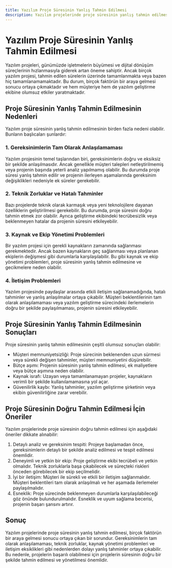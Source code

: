 ```yaml
---
title: Yazılım Proje Süresinin Yanlış Tahmin Edilmesi  
description: Yazılım projelerinde proje süresinin yanlış tahmin edilmesi ve bunun olası sebepleri
---
```


# Yazılım Proje Süresinin Yanlış Tahmin Edilmesi

Yazılım projeleri, günümüzde işletmelerin büyümesi ve dijital dönüşüm süreçlerinin hızlanmasıyla giderek artan öneme sahiptir. Ancak birçok yazılım projesi, tahmin edilen sürelerin üzerinde tamamlanmakta veya bazen hiç tamamlanamamaktadır. Bu durum, birçok faktörün bir araya gelmesi sonucu ortaya çıkmaktadır ve hem müşteriye hem de yazılım geliştirme ekibine olumsuz etkiler yaratmaktadır.

## Proje Süresinin Yanlış Tahmin Edilmesinin Nedenleri

Yazılım proje süresinin yanlış tahmin edilmesinin birden fazla nedeni olabilir. Bunların başlıcaları şunlardır:

### 1. Gereksinimlerin Tam Olarak Anlaşılamaması

Yazılım projesinin temel taşlarından biri, gereksinimlerin doğru ve eksiksiz bir şekilde anlaşılmasıdır. Ancak genellikle müşteri talepleri netleştirilmemiş veya projenin başında yeterli analiz yapılmamış olabilir. Bu durumda proje süresi yanlış tahmin edilir ve projenin ilerleyen aşamalarında gereksinim değişiklikleri nedeniyle ek süreler gerekebilir.

### 2. Teknik Zorluklar ve Hatalı Tahminler

Bazı projelerde teknik olarak karmaşık veya yeni teknolojilere dayanan özelliklerin geliştirilmesi gerekebilir. Bu durumda, proje süresini doğru tahmin etmek zor olabilir. Ayrıca geliştirme ekibindeki tecrübesizlik veya beklenmeyen hatalar da projenin süresini etkileyebilir.

### 3. Kaynak ve Ekip Yönetimi Problemleri

Bir yazılım projesi için gerekli kaynakların zamanında sağlanması gerekmektedir. Ancak bazen kaynakların geç sağlanması veya planlanan ekiplerin değişmesi gibi durumlarla karşılaşılabilir. Bu gibi kaynak ve ekip yönetimi problemleri, proje süresinin yanlış tahmin edilmesine ve gecikmelere neden olabilir.

### 4. İletişim Problemleri

Yazılım projesinde paydaşlar arasında etkili iletişim sağlanamadığında, hatalı tahminler ve yanlış anlaşılmalar ortaya çıkabilir. Müşteri beklentilerinin tam olarak anlaşılamaması veya yazılım geliştirme sürecindeki ilerlemelerin doğru bir şekilde paylaşılmaması, projenin süresini etkileyebilir.

## Proje Süresinin Yanlış Tahmin Edilmesinin Sonuçları

Proje süresinin yanlış tahmin edilmesinin çeşitli olumsuz sonuçları olabilir:

- Müşteri memnuniyetsizliği: Proje sürecinin beklenenden uzun sürmesi veya sürekli değişen tahminler, müşteri memnuniyetini düşürebilir.
- Bütçe aşımı: Projenin süresinin yanlış tahmin edilmesi, ek maliyetlere veya bütçe aşımına neden olabilir.
- Kaynak israfı: Uzayan veya tamamlanamayan projeler, kaynakların verimli bir şekilde kullanılamamasına yol açar.
- Güvenilirlik kaybı: Yanlış tahminler, yazılım geliştirme şirketinin veya ekibin güvenilirliğine zarar verebilir.

## Proje Süresinin Doğru Tahmin Edilmesi İçin Öneriler

Yazılım projelerinde proje süresinin doğru tahmin edilmesi için aşağıdaki öneriler dikkate alınabilir:

1. Detaylı analiz ve gereksinim tespiti: Projeye başlamadan önce, gereksinimlerin detaylı bir şekilde analiz edilmesi ve tespit edilmesi önemlidir.
2. Deneyimli ve yetkin bir ekip: Proje geliştirme ekibi tecrübeli ve yetkin olmalıdır. Teknik zorluklarla başa çıkabilecek ve süreçteki riskleri önceden görebilecek bir ekip seçilmelidir.
3. İyi bir iletişim: Müşteri ile sürekli ve etkili bir iletişim sağlanmalıdır. Müşteri beklentileri tam olarak anlaşılmalı ve her aşamada ilerlemeler paylaşılmalıdır.
4. Esneklik: Proje sürecinde beklenmeyen durumlarla karşılaşılabileceği göz önünde bulundurulmalıdır. Esneklik ve uyum sağlama becerisi, projenin başarı şansını artırır.

## Sonuç

Yazılım projelerinde proje süresinin yanlış tahmin edilmesi, birçok faktörün bir araya gelmesi sonucu ortaya çıkan bir sorundur. Gereksinimlerin tam olarak anlaşılamaması, teknik zorluklar, kaynak yönetimi problemleri ve iletişim eksiklikleri gibi nedenlerden dolayı yanlış tahminler ortaya çıkabilir. Bu nedenle, projelerin başarılı olabilmesi için projelerin süresinin doğru bir şekilde tahmin edilmesi ve yönetilmesi önemlidir.
